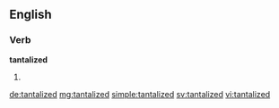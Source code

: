 ==English==

===Verb===
'''tantalized'''

# {{past of|tantalize}}

[[de:tantalized]]
[[mg:tantalized]]
[[simple:tantalized]]
[[sv:tantalized]]
[[vi:tantalized]]